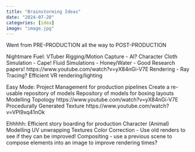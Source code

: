 ```yaml
---
title: "Brainstorming Ideas"
date: "2024-07-20"
categories: [idea]
image: "image.jpg"
---
```


Went from PRE-PRODUCTION all the way to POST-PRODUCTION

Nightmare Fuel:
VTuber Rigging/Motion Capture - AI?
Character Cloth Simulation - Cape!
Fluid Simulations - Honey/Water - Good Research papers! https://www.youtube.com/watch?v=yX84nGi-V7E
Rendering - Ray Tracing? Efficient VR rendering/lighting

Easy Mode:
Project Management for production pipelines
	Create a re-usable repository of models
	Repository of models for boxing layouts
Modelling Topology https://www.youtube.com/watch?v=yX84nGi-V7E
Procedurally Generated Texture https://www.youtube.com/watch?v=VPI9xq41nOk

Ehhhhh:
Efficient story boarding for production
Character (Animal) Modelling
UV unwrapping Textures
Color Correction - Use old renders to see if they can be improved!
Compositing - use a previous scene to compose elements into an image to improve rendering times?